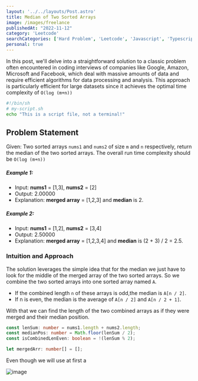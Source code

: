 ```yaml
---
layout: '../../layouts/Post.astro'
title: Median of Two Sorted Arrays
image: /images/freelance
publishedAt: "2022-11-12"
category: 'Leetcode'
searchCategories: ['Hard Problem', 'Leetcode', 'Javascript', 'Typescript']
personal: true
---
```


In this post, we'll delve into a straightforward solution to a classic problem often encountered in coding interviews of companies like 
Google, Amazon, Microsoft and Facebook, which deal with massive amounts of data and require efficient algorithms for data processing and analysis. 
This approach is particularly efficient for large datasets since it achieves the optimal time complexity of `O(log (m+n))`

```sh frame="code"
#!/bin/sh
# my-script.sh
echo "This is a script file, not a terminal!"
```

## Problem Statement

Given: Two sorted arrays `nums1` and `nums2` of size `m` and `n` respectively, return the median of the two sorted arrays.
The overall run time complexity should be `O(log (m+n))`
##### Example 1:

- Input: **nums1** = <span class="code-numbers">[1,3]</span>, **nums2** = <span class="code-numbers">[2]</span>
- Output: <span class="code-numbers">2.00000</span>
- Explanation: **merged array** = <span class="code-numbers">[1,2,3]</span> and **median** is <span class="code-numbers">2</span>.
##### Example 2:
- Input: **nums1** = <span class="code-numbers">[1,2]</span>, **nums2** = <span class="code-numbers">[3,4]</span>
- Output: <span class="code-numbers">2.50000</span>
- Explanation: **merged array** = <span class="code-numbers">[1,2,3,4]</span> and **median** is (2 + 3) / 2 = <span class="code-numbers">2.5</span>.

### Intuition and Approach
The solution leverages the simple idea that for the median we just have to look for the middle of the merged array of the two sorted arrays.
So we combine the two sorted arrays into one sorted array named `A`. 
- If the combined length `n` of these arrays is odd,the median is `A[n / 2]`.
- If n is even, the median is the average of `A[n / 2]` and `A[n / 2 + 1]`.

With that we can find the length of the two combined arrays as if they were merged and their median position.

```typescript
const lenSum: number = nums1.length + nums2.length;
const medianPos: number = Math.floor(lenSum / 2);
const isCombinedLenEven: boolean = !(lenSum % 2);

let mergedArr: number[] = [];
```
<Note title="Note">
    Even though we will use at first a 
</Note>

![image](https://unsplash.it/400/300)

